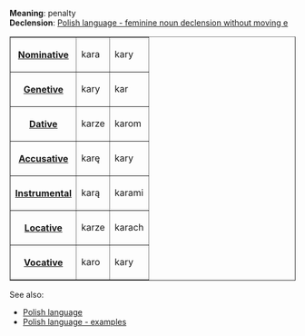 '''Meaning''': penalty<br>
'''Declension''': [[Polish language - feminine noun declension without moving e|Polish language - feminine noun declension without moving e]]

<table border=1><tr><th>[[Polish language - nominative|Nominative]]<td>kara<td>kary</tr>
<tr><th>[[Polish language - genetive|Genetive]]<td>kary<td>kar</tr>
<tr><th>[[Polish language - dative|Dative]]<td>karze<td>karom</tr>
<tr><th>[[Polish language - accusative|Accusative]]<td>karę<td>kary</tr>
<tr><th>[[Polish language - instrumental|Instrumental]]<td>karą<td>karami</tr>
<tr><th>[[Polish language - locative|Locative]]<td>karze<td>karach</tr>
<tr><th>[[Polish language - vocative|Vocative]]<td>karo<td>kary</tr>
</table>

See also:
* [[Polish language]]
* [[Polish language - examples]]